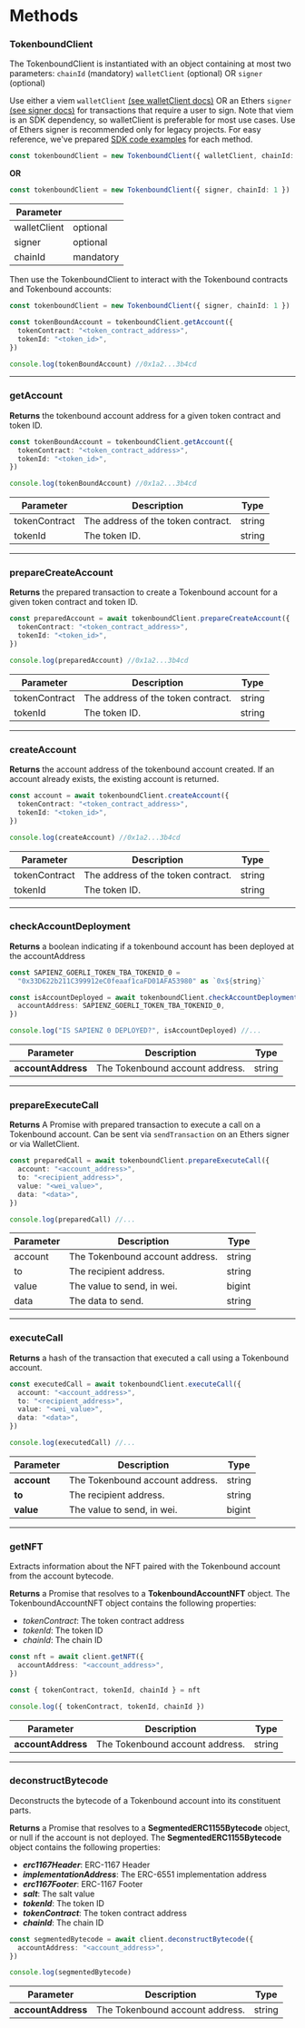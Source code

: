 # Methods

### TokenboundClient

The TokenboundClient is instantiated with an object containing at most two parameters:
`chainId` (mandatory)
`walletClient` (optional) OR
`signer` (optional)

Use either a viem `walletClient` [(see walletClient docs)](https://viem.sh/docs/clients/wallet.html) OR an Ethers `signer` [(see signer docs)](https://docs.ethers.org/v5/api/signer/) for transactions that require a user to sign. Note that viem is an SDK dependency, so walletClient is preferable for most use cases. Use of Ethers signer is recommended only for legacy projects.
For easy reference, we've prepared [SDK code examples](https://github.com/tokenbound/sdk/tree/main/examples) for each method.

```ts copy
const tokenboundClient = new TokenboundClient({ walletClient, chainId: 1 })
```

**OR**

```ts copy
const tokenboundClient = new TokenboundClient({ signer, chainId: 1 })
```

| Parameter    |           |
| ------------ | --------- |
| walletClient | optional  |
| signer       | optional  |
| chainId      | mandatory |

Then use the TokenboundClient to interact with the Tokenbound contracts and Tokenbound accounts:

```ts copy
const tokenboundClient = new TokenboundClient({ signer, chainId: 1 })

const tokenBoundAccount = tokenboundClient.getAccount({
  tokenContract: "<token_contract_address>",
  tokenId: "<token_id>",
})

console.log(tokenBoundAccount) //0x1a2...3b4cd
```

---

### getAccount

**Returns** the tokenbound account address for a given token contract and token ID.

```typescript
const tokenBoundAccount = tokenboundClient.getAccount({
  tokenContract: "<token_contract_address>",
  tokenId: "<token_id>",
})

console.log(tokenBoundAccount) //0x1a2...3b4cd
```

| Parameter     | Description                        | Type   |
| ------------- | ---------------------------------- | ------ |
| tokenContract | The address of the token contract. | string |
| tokenId       | The token ID.                      | string |

---

### prepareCreateAccount

**Returns** the prepared transaction to create a Tokenbound account for a given token contract and token ID.

```typescript
const preparedAccount = await tokenboundClient.prepareCreateAccount({
  tokenContract: "<token_contract_address>",
  tokenId: "<token_id>",
})

console.log(preparedAccount) //0x1a2...3b4cd
```

| Parameter     | Description                        | Type   |
| ------------- | ---------------------------------- | ------ |
| tokenContract | The address of the token contract. | string |
| tokenId       | The token ID.                      | string |

---

### createAccount

**Returns** the account address of the tokenbound account created. If an account already exists, the existing account is returned.

```typescript
const account = await tokenboundClient.createAccount({
  tokenContract: "<token_contract_address>",
  tokenId: "<token_id>",
})

console.log(createAccount) //0x1a2...3b4cd
```

| Parameter     | Description                        | Type   |
| ------------- | ---------------------------------- | ------ |
| tokenContract | The address of the token contract. | string |
| tokenId       | The token ID.                      | string |

---

### checkAccountDeployment

**Returns** a boolean indicating if a tokenbound account has been deployed at the accountAddress

```ts copy
const SAPIENZ_GOERLI_TOKEN_TBA_TOKENID_0 =
  "0x33D622b211C399912eC0feaaf1caFD01AFA53980" as `0x${string}`

const isAccountDeployed = await tokenboundClient.checkAccountDeployment({
  accountAddress: SAPIENZ_GOERLI_TOKEN_TBA_TOKENID_0,
})

console.log("IS SAPIENZ 0 DEPLOYED?", isAccountDeployed) //...
```

| Parameter          | Description                     | Type   |
| ------------------ | ------------------------------- | ------ |
| **accountAddress** | The Tokenbound account address. | string |

---

### prepareExecuteCall

**Returns** A Promise with prepared transaction to execute a call on a Tokenbound account. Can be sent via `sendTransaction` on an Ethers signer or via WalletClient.

```typescript
const preparedCall = await tokenboundClient.prepareExecuteCall({
  account: "<account_address>",
  to: "<recipient_address>",
  value: "<wei_value>",
  data: "<data>",
})

console.log(preparedCall) //...
```

| Parameter | Description                     | Type   |
| --------- | ------------------------------- | ------ |
| account   | The Tokenbound account address. | string |
| to        | The recipient address.          | string |
| value     | The value to send, in wei.      | bigint |
| data      | The data to send.               | string |

---

### executeCall

**Returns** a hash of the transaction that executed a call using a Tokenbound account.

```ts copy
const executedCall = await tokenboundClient.executeCall({
  account: "<account_address>",
  to: "<recipient_address>",
  value: "<wei_value>",
  data: "<data>",
})

console.log(executedCall) //...
```

| Parameter   | Description                     | Type   |
| ----------- | ------------------------------- | ------ |
| **account** | The Tokenbound account address. | string |
| **to**      | The recipient address.          | string |
| **value**   | The value to send, in wei.      | bigint |

---

### getNFT

Extracts information about the NFT paired with the Tokenbound account from the account bytecode.

**Returns** a Promise that resolves to a **TokenboundAccountNFT** object. The TokenboundAccountNFT object contains the following properties:

- _tokenContract_: The token contract address
- _tokenId_: The token ID
- _chainId_: The chain ID

```ts
const nft = await client.getNFT({
  accountAddress: "<account_address>",
})

const { tokenContract, tokenId, chainId } = nft

console.log({ tokenContract, tokenId, chainId })
```

| Parameter          | Description                     | Type   |
| ------------------ | ------------------------------- | ------ |
| **accountAddress** | The Tokenbound account address. | string |

---

### deconstructBytecode

Deconstructs the bytecode of a Tokenbound account into its constituent parts.

**Returns** a Promise that resolves to a **SegmentedERC1155Bytecode** object, or null if the account is not deployed. The **SegmentedERC1155Bytecode** object contains the following properties:

- **_erc1167Header_**: ERC-1167 Header
- **_implementationAddress_**: The ERC-6551 implementation address
- **_erc1167Footer_**: ERC-1167 Footer
- **_salt_**: The salt value
- **_tokenId_**: The token ID
- **_tokenContract_**: The token contract address
- **_chainId_**: The chain ID

```ts
const segmentedBytecode = await client.deconstructBytecode({
  accountAddress: "<account_address>",
})

console.log(segmentedBytecode)
```

| Parameter          | Description                     | Type   |
| ------------------ | ------------------------------- | ------ |
| **accountAddress** | The Tokenbound account address. | string |
